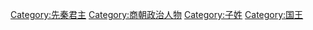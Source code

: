{{Catnav|頁面分類|历史|各國歷史|中国历史|中国君主}}
{{Catnav|頁面分類|人物|各國人物|中国人|中国君主}}
{{Catnav|頁面分類|...|夏商周|商朝|商朝人}}
{{Catnav|頁面分類|...|中国朝代|各朝代中国人|商朝人}}
{{Catmore|商朝君主列表}}

[[Category:先秦君主|Category:先秦君主]]
[[Category:商朝政治人物|Category:商朝政治人物]]
[[Category:子姓|Category:子姓]]
[[Category:国王|Category:国王]]